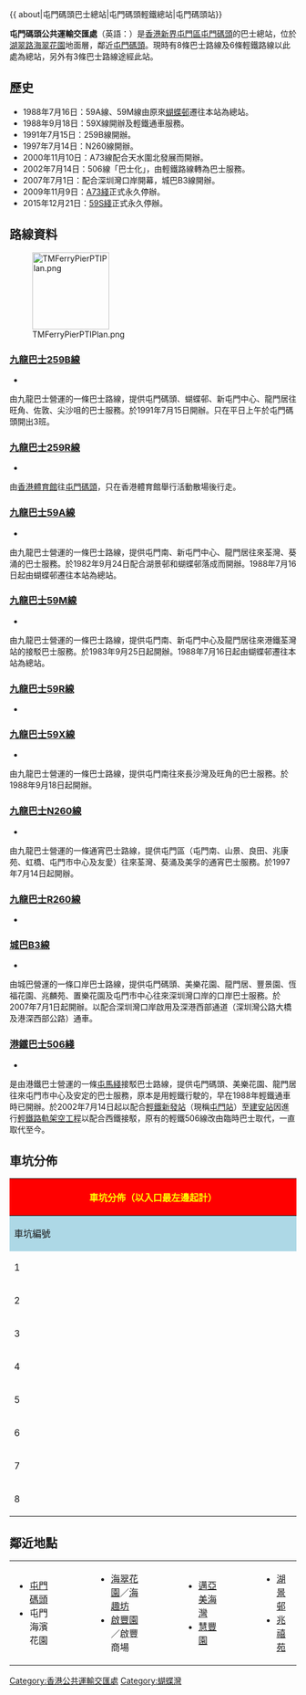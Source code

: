 {{ about|屯門碼頭巴士總站|屯門碼頭輕鐵總站|屯門碼頭站}}

{{Infobox HK Bus terminus
|image=Tuen Mun Ferry Pier BT 201903.jpg
|name=屯門碼頭公共運輸交匯處<br/>Tuen Mun Pier Head Transport Interchange
|district=[[屯門區|屯門區]]
|area='''九巴'''：屯門碼頭<br/>'''城巴'''：湖景/悅湖/屯門碼頭
|street=湖翠路<br>[[海翠花園|海翠花園]]地面層
|opendate={{start date and age|1988|7|11}}
|terminate='''[[九巴|九巴]]'''：[[九龍巴士259B線|259B]],[[九龍巴士259R線|259R]],[[九龍巴士59A線|59A]],[[九龍巴士59M線|59M]],[[九龍巴士59X線|59X]],[[九龍巴士N260線|N260]]線'''<br><s>[[城巴|城巴]]</s>'''：<s>[[城巴B3線|B3]]線</s><br>'''[[港鐵巴士|港鐵巴士]]'''：[[港鐵巴士506線|506]]線<br>'''[[香港輕鐵|輕鐵]]'''：507,610,614P,615,615P
|via='''[[城巴|城巴]]'''：[[城巴962A線|962A線]]<br>'''[[港鐵巴士|港鐵巴士]]'''：[[港鐵巴士K52線|K52]]線<br>'''[[龍運巴士|龍運巴士]]'''：[[龍運巴士A33線|A33線]]
|feeder={{港鐵路線標誌|LRT|S}}[[屯門碼頭站|屯門碼頭站]]<br/>[[富裕小輪|富裕小輪]]：屯門-東涌-沙螺灣-大澳航線
|nearbystreets=湖景路、湖山路
|nearbysights=[[屯門碼頭|屯門碼頭]]
|notes=
|alternative=
|bgcolor=green
|fontcolor=white
}}

'''屯門碼頭公共運輸交匯處'''（英語：{{lang|en|Tuen Mun Pier Head Transport Terminus}}）是[[香港|香港]][[新界|新界]][[屯門區|屯門區]][[屯門碼頭|屯門碼頭]]的巴士總站，位於[[湖翠路|湖翠路]][[海翠花園|海翠花園]]地面層，鄰近[[屯門碼頭|屯門碼頭]]。現時有8條巴士路線及6條輕鐵路線以此處為總站，另外有3條巴士路線途經此站。

==歷史==
*1988年7月16日：59A線、59M線由原來[[蝴蝶邨|蝴蝶邨]]遷往本站為總站。
*1988年9月18日：59X線開辦及輕鐵通車服務。
*1991年7月15日：259B線開辦。
*1997年7月14日：N260線開辦。
*2000年11月10日：A73線配合天水圍北發展而開辦。
*2002年7月14日：506線「巴士化」，由輕鐵路線轉為巴士服務。
*2007年7月1日：配合深圳灣口岸開幕，城巴B3線開辦。
*2009年11月9日：[[港鐵巴士A73線|A73綫]]正式永久停辦。
*2015年12月21日：[[九龍巴士59S線|59S綫]]正式永久停辦。

==路線資料==
[[File:TMFerryPierPTIPlan.png|135px]]
===[[九龍巴士259B線|九龍巴士259B線]]===
*{{HK Bus Route KLNT|259B|inline}}
由九龍巴士營運的一條巴士路線，提供屯門碼頭、蝴蝶邨、新屯門中心、龍門居往旺角、佐敦、尖沙咀的巴士服務。於1991年7月15日開辦。只在平日上午於屯門碼頭開出3班。

===[[九龍巴士259R線|九龍巴士259R線]]===
*{{HK Bus Route KLNT|259R|inline}}
由[[香港體育館|香港體育館]]往[[屯門碼頭公共運輸交匯處|屯門碼頭]]，只在香港體育館舉行活動散場後行走。

===[[九龍巴士59A線|九龍巴士59A線]]===
*{{HK Bus Route KLNT|59A|inline}}
由九龍巴士營運的一條巴士路線，提供屯門南、新屯門中心、龍門居往來荃灣、葵涌的巴士服務。於1982年9月24日配合湖景邨和蝴蝶邨落成而開辦。1988年7月16日起由蝴蝶邨遷往本站為總站。

===[[九龍巴士59M線|九龍巴士59M線]]===
*{{HK Bus Route KLNT|59M|inline}}
由九龍巴士營運的一條巴士路線，提供屯門南、新屯門中心及龍門居往來港鐵荃灣站的接駁巴士服務。於1983年9月25日起開辦。1988年7月16日起由蝴蝶邨遷往本站為總站。

===[[九龍巴士59R線|九龍巴士59R線]]===
*{{HK Bus Route KLNT|59R|inline}}

===[[九龍巴士59X線|九龍巴士59X線]]===
*{{HK Bus Route KLNT|59X|inline}}
由九龍巴士營運的一條巴士路線，提供屯門南往來長沙灣及旺角的巴士服務。於1988年9月18日起開辦。

===[[九龍巴士N260線|九龍巴士N260線]]===
*{{HK Bus Route KLNT|N260|inline}}
由九龍巴士營運的一條通宵巴士路線，提供屯門區（屯門南、山景、良田、兆康苑、虹橋、屯門市中心及友愛）往來荃灣、葵涌及美孚的通宵巴士服務。於1997年7月14日起開辦。

===[[九龍巴士R260線|九龍巴士R260線]]===
*{{HK Bus Route KLNT|R260|inline}}

===[[城巴B3線|城巴B3線]]===
*{{HK Bus Route KLNT|B3|inline}}
由城巴營運的一條口岸巴士路線，提供屯門碼頭、美樂花園、龍門居、豐景園、恆福花園、兆麟苑、置樂花園及屯門市中心往來深圳灣口岸的口岸巴士服務。於2007年7月1日起開辦。以配合深圳灣口岸啟用及深港西部通道（深圳灣公路大橋及港深西部公路）通車。

===[[港鐵巴士506綫|港鐵巴士506綫]]===
*{{HK Bus Route KLNT|506|inline}}
是由港鐵巴士營運的一條[[屯馬綫|屯馬綫]]接駁巴士路線，提供屯門碼頭、美樂花園、龍門居往來屯門市中心及安定的巴士服務，原本是用輕鐵行駛的，早在1988年輕鐵通車時已開辦。於2002年7月14日起以配合[[香港輕鐵|輕鐵]][[新發站|新發站]]（現稱[[屯門站_(輕鐵)|屯門站]]）至[[建安站_(香港)|建安站]]因進行[[九廣輕鐵架空路軌工程|輕鐵路軌架空工程]]以配合西鐵接駁，原有的輕鐵506線改由臨時巴士取代，一直取代至今。

==車坑分佈==
{|class="wikitable" style="width:100%; text-align:center"
|-
!colspan="3" style="background:red; color:yellow; font-size:16px"|'''車坑分佈（以入口最左邊起計）'''
|-
!style="background:lightblue;" width="10%"|車坑編號
!style="background:lightblue;" width="25%"|車坑數目
!style="background:lightblue;" width="65%"|路線
|-
|1||rowspan="3"|單坑通道||九巴59M、N260線
|-
|2||九巴59A線
|-
|3||九巴59X線
|-
|4||雙坑通道||港鐵506線
|-
|5||rowspan="4"|單坑通道||城巴B3線
|-
|6||備用
|-
|7||rowspan="2"|的士站
|-
|8
|}

==鄰近地點==
{| 
|valign=top|
*[[屯門碼頭|屯門碼頭]]
*屯門海濱花園
|width=40|
|valign=top|
*[[海翠花園|海翠花園]]／[[海趣坊|海趣坊]]
*[[啟豐園|啟豐園]]／啟豐商場
|width=40|
|valign=top|
*[[邁亞美海灣|邁亞美海灣]]
*[[慧豐園|慧豐園]]
|width=40|
|valign=top|
*[[湖景邨|湖景邨]]
*[[兆禧苑|兆禧苑]]
|}
{{香港屯門區巴士總站列表}}
[[Category:香港公共運輸交匯處|Category:香港公共運輸交匯處]]
[[Category:蝴蝶灣|Category:蝴蝶灣]]